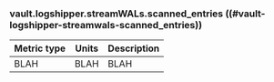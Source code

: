 ### vault.logshipper.streamWALs.scanned_entries ((#vault-logshipper-streamwals-scanned_entries))

Metric type | Units | Description
----------- | ----- | -----------
BLAH     | BLAH    | BLAH